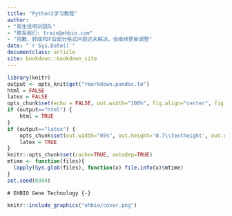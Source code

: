```yaml
--- 
title: "Python3学习教程"
author: 
- "易生信培训团队"
- "联系我们: train@ehbio.com"
- "抱歉，转成PDF后部分格式问题还未解决，会继续更新调整"
date: "`r Sys.Date()`"
documentclass: article
site: bookdown::bookdown_site
---
```


```r
library(knitr)
output <- opts_knit$get("rmarkdown.pandoc.to")
html = FALSE
latex = FALSE
opts_chunk$set(echo = FALSE, out.width="100%", fig.align="center", fig.show="hold", warning=FALSE, message=TRUE)
if (output=="html") {
	html = TRUE
}
if (output=="latex") {
	opts_chunk$set(out.width="95%", out.height='0.7\\textheight', out.extra='keepaspectratio', fig.pos='H')
	latex = TRUE
}
knitr::opts_chunk$set(cache=TRUE, autodep=TRUE)
mtime <- function(files){
  lapply(Sys.glob(files), function(x) file.info(x)$mtime)
}
set.seed(0304)
```

```asis

# EHBIO Gene Technology {-}

```

```r
knitr::include_graphics("ehbio/cover.png")

```

